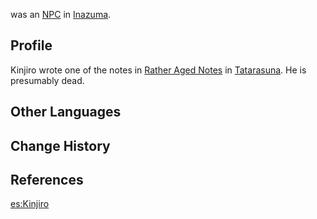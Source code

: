 {{Character Infobox
|type             = NPC
|region           = Inazuma
}}
{{Lang|'''Kinjiro'''|ja=金次郎|ja_rm=Kinjirou}} was an [[NPC]] in [[Inazuma]].

==Profile==
Kinjiro wrote one of the notes in [[Rather Aged Notes]] in [[Tatarasuna]]. He is presumably dead.

==Other Languages==
{{Other Languages|default_hidden = 1
|en      = Kinjiro
|zhs     = 金次郎
|zhs_rm  = Jīncìláng
|zht     = 金次郎
|zht_rm  = Jīncìláng
|ja      = 金次郎
|ja_rm   = Kinjirou
|ko      = 킨지로
|ko_rm   = Kinjiro
|es      = Kinjiro
|fr      = Kinjiro
|ru      = Киндзиро
|th      = Kinjiro
|vi      = Kinjirou
|de      = Kinjiro
|id      = Kinjirou
|pt      = Kinjiro
}}

==Change History==
{{Change History|2.4}}

==References==
{{Reflist}}

[[es:Kinjiro]]
